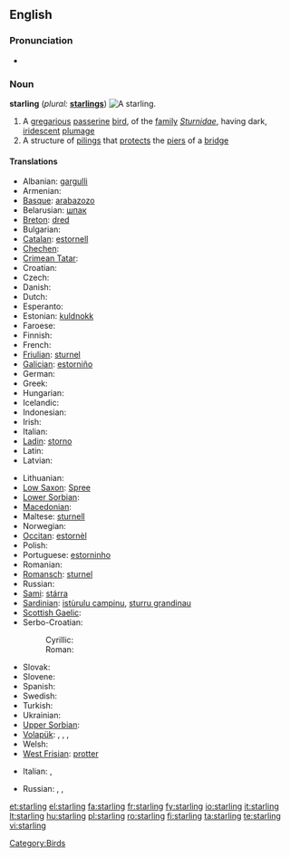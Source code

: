 {{also|Starling}}
==English==

===Pronunciation===
* {{IPA|/ˈstɑɽlɪŋ/}}
*: {{rhymes|ɑː(r)lɪŋ}}

===Noun===
'''starling'''  (''plural:'' '''[[starlings]]''')
[[Image:Common starling in london.jpg|thumb|right|A starling.]]

# A [[gregarious]] [[passerine]] [[bird]], of the [[family]] ''[[Sturnidae]]'', having dark, [[iridescent]] [[plumage]]
# A structure of [[piling]]s that [[protect]]s the [[pier]]s of a [[bridge]]

====Translations====
{{trans-top|bird}}
* Albanian: [[gargulli]]
* Armenian: {{t-|hy|սարյակ|tr=saryak}}
* [[Basque]]: [[arabazozo]]
* Belarusian: [[шпак]] {{m}}
* [[Breton]]: [[dred]]
* Bulgarian: {{t+|bg|скорец|m|tr=skorec}}
* [[Catalan]]: [[estornell]]
* [[Chechen]]: {{tø|ce|алкханч}}
* [[Crimean Tatar]]: {{tø|crh|sıyırcıq|xs=Crimean Tatar}}
* Croatian: {{t|hr|čvorak}}
* Czech: {{t-|cs|špaček}}
* Danish: {{t-|da|stær}}
* Dutch: {{t+|nl|spreeuw|m}}
* Esperanto: {{t-|eo|sturno}}
* Estonian: [[kuldnokk]]
* Faroese: {{t-|fo|stari|xs=Faroese}}
* Finnish: {{t+|fi|kottarainen}}
* French: {{t+|fr|étourneau|m}}
* [[Friulian]]: [[sturnel]]
* [[Galician]]: [[estorniño]] {{m}}
* German: {{t+|de|Star|m}}
* Greek: {{t+|el|ψαρόνι|n|tr=psaróni}}
* Hungarian: {{t+|hu|seregély}}
* Icelandic: {{t+|is|stari|m}}
* Indonesian: {{t|id|jalak|xs=Indonesian}}
* Irish: {{t-|ga|druid|xs=Irish}}
* Italian: {{t+|it|storno|m}}
* [[Ladin]]: [[storno]]
* Latin: {{t-|la|sturnus|m}}
* Latvian: {{t-|lv|mājas strazds|m}}
{{trans-mid}}
* Lithuanian: {{t+|lt|varnėnas|m|xs=Lithuanian}}
* [[Low Saxon]]: [[Spree]] {{m|f}}
* [[Lower Sorbian]]: {{t-|dsb|škorc|m}}
* [[Macedonian]]: {{t-|mk|сколовранец|m|tr=skolovránec}}
* Maltese: [[sturnell]]
* Norwegian: {{t-|no|stær}}
* [[Occitan]]: [[estornèl]] {{m}}
* Polish: {{t+|pl|szpak|m}}
* Portuguese: [[estorninho]] {{m}}
* Romanian: {{t+|ro|graur}}
* [[Romansch]]: [[sturnel]]
* Russian: {{t+|ru|скворец|m|tr=skvoréc}}
* [[Sami]]: [[stárra]]
* [[Sardinian]]: [[istùrulu campinu]], [[sturru grandinau]]
* [[Scottish Gaelic]]: {{t-|gd|druid|f|xs=Scottish Gaelic}}
* Serbo-Croatian:
*: Cyrillic: {{t-|sh|чворак|m|alt=чво́рак|sc=Cyrl}}
*: Roman: {{t-|sh|čvorak|m|alt=čvórak}}
* Slovak: {{t-|sk|škorec}}
* Slovene: {{t+|sl|škorec|m}}
* Spanish: {{t+|es|estornino|m}}
* Swedish: {{t+|sv|stare}}
* Turkish: {{t+|tr|sığırcık}}
* Ukrainian: {{t-|uk|шпак|tr=špak}}
* [[Upper Sorbian]]: {{t-|hsb|škórc|m}}
* [[Volapük]]: {{qualifier|male or female}} {{t+|vo|sturnod}}, {{qualifier|male}} {{t|vo|histurnod}}, {{qualifier|female}} {{t|vo|jisturnod}}, {{qualifier|offspring, young}} {{t|vo|sturnodül}}
* Welsh: {{t-|cy|drudwen}}
* [[West Frisian]]: [[protter]]
{{trans-bottom}}

{{trans-top|pilings}}
* Italian: {{t-|it|palificazione}},  {{t-|it|palafitta}}
{{trans-mid}}
* Russian: {{t|ru|водорез|m|tr=vodor'éz}}, {{t|ru|волнорез|m|tr=volnor'éz}}, {{t|ru|ледорез|m|tr=l'edor'éz}}
{{trans-bottom}}

[[Category:Birds]]

[[et:starling]]
[[el:starling]]
[[fa:starling]]
[[fr:starling]]
[[fy:starling]]
[[io:starling]]
[[it:starling]]
[[lt:starling]]
[[hu:starling]]
[[pl:starling]]
[[ro:starling]]
[[fi:starling]]
[[ta:starling]]
[[te:starling]]
[[vi:starling]]